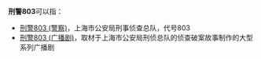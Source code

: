'''刑警803'''可以指：
*[[刑警803_(警察)|刑警803 (警察)]]，上海市公安局刑事侦查总队，代号803
*[[刑警803_(广播剧)|刑警803 (广播剧)]]，取材于上海市公安局刑侦总队的侦查破案故事制作的大型系列广播剧

{{Disambiguation|cat=数字中文混合消歧义}}